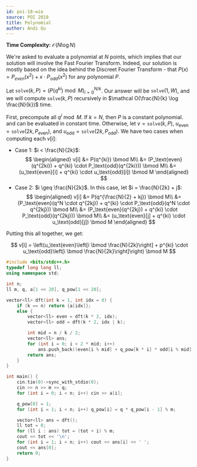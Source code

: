 ```yaml
---
id: poi-18-wie
source: POI 2018
title: Polynomial
author: Andi Qu
---
```


**Time Complexity:** $\mathcal O(N \log N)$

We're asked to evaluate a polynomial at $N$ points, which implies that our
solution will involve the Fast Fourier Transform. Indeed, our solution is mostly
based on the idea behind the Discreet Fourier Transform - that
$P(x) = P_{even}(x^2) + x \cdot P_{odd}(x^2)$ for any polynomial $P$.

Let $\texttt{solve}(k, P) = (P(q^{ki}) \bmod M)_{i = 0}^{N / k}$. Our answer
will be $\texttt{solve}(1, W)$, and we will compute $\texttt{solve}(k, P)$
recursively in $\mathcal O(\frac{N}{k} \log \frac{N}{k})$ time.

First, precompute all $q^i \bmod M$. If $k = N$, then $P$ is a constant
polynomial. and can be evaluated in constant time. Otherwise, let
$v = \texttt{solve}(k, P)$, $u_\text{even} = \texttt{solve}(2k,
P_\text{even})$,
and $u_\text{odd} = \texttt{solve}(2k, P_\text{odd})$. We have two cases when
computing each $v[i]$:

- Case 1: $i < \frac{N}{2k}$:
  $$
  \begin{aligned}
  v[i] &= P(q^{ki}) \bmod M\\
       &= (P_\text{even}(q^{2ki}) + q^{ki} \cdot P_\text{odd}(q^{2ki})) \bmod M\\
  	 &= (u_\text{even}[i] + q^{ki} \cdot u_\text{odd}[i]) \bmod M
  \end{aligned}
  $$
- Case 2: $i \geq \frac{N}{2k}$. In this case, let $i = \frac{N}{2k} + j$:
  $$
  \begin{aligned}
  v[i] &= P(q^{\frac{N}{2} + kj}) \bmod M\\
       &= (P_\text{even}(q^N \cdot q^{2kj}) + q^{ki} \cdot P_\text{odd}(q^N \cdot
  	    q^{2kj})) \bmod M\\
  	 &= (P_\text{even}(q^{2kj}) + q^{ki} \cdot P_\text{odd}(q^{2kj})) \bmod M\\
  	 &= (u_\text{even}[j] + q^{ki} \cdot u_\text{odd}[j]) \bmod M
  \end{aligned}
  $$

Putting this all together, we get:

$$
v[i] = \left(u_\text{even}\left[i \bmod \frac{N}{2k}\right] + p^{ki} \cdot
       u_\text{odd}\left[i \bmod \frac{N}{2k}\right]\right) \bmod M
$$

```cpp
#include <bits/stdc++.h>
typedef long long ll;
using namespace std;

int n;
ll m, q, a[1 << 20], q_pow[1 << 20];

vector<ll> dft(int k = 1, int idx = 0) {
	if (k == n) return {a[idx]};
	else {
		vector<ll> even = dft(k * 2, idx);
		vector<ll> odd = dft(k * 2, idx | k);

		int mid = n / k / 2;
		vector<ll> ans;
		for (int i = 0; i < 2 * mid; i++)
			ans.push_back((even[i % mid] + q_pow[k * i] * odd[i % mid] % m) % m);
		return ans;
	}
}

int main() {
	cin.tie(0)->sync_with_stdio(0);
	cin >> n >> m >> q;
	for (int i = 0; i < n; i++) cin >> a[i];

	q_pow[0] = 1;
	for (int i = 1; i < n; i++) q_pow[i] = q * q_pow[i - 1] % m;

	vector<ll> ans = dft();
	ll tot = 0;
	for (ll i : ans) tot = (tot + i) % m;
	cout << tot << '\n';
	for (int i = 1; i < n; i++) cout << ans[i] << ' ';
	cout << ans[0];
	return 0;
}
```
